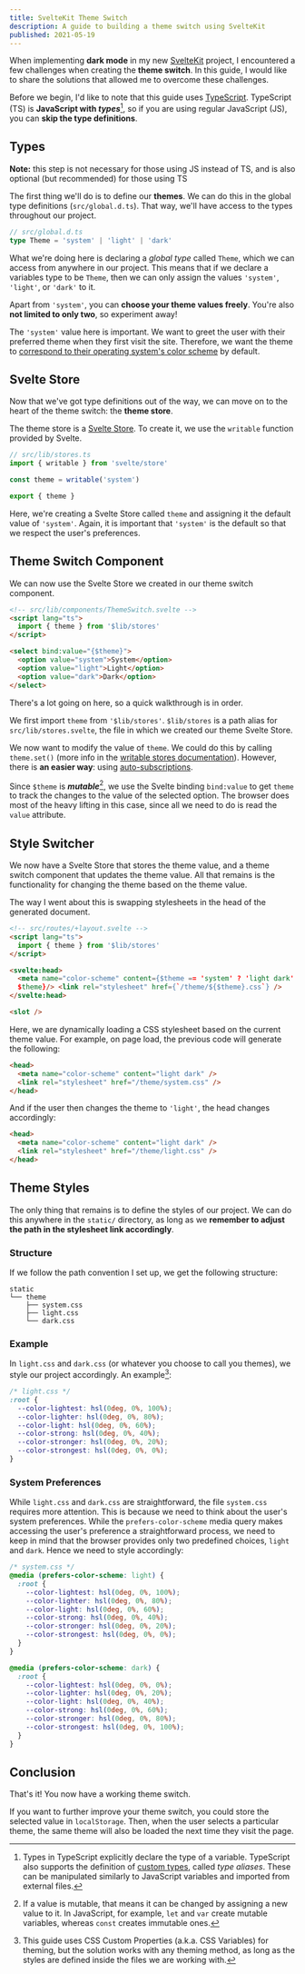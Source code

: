 ```yaml
---
title: SvelteKit Theme Switch
description: A guide to building a theme switch using SvelteKit
published: 2021-05-19
---
```


When implementing **dark mode** in my new [SvelteKit](https://kit.svelte.dev) project, I encountered a few challenges when creating the **theme switch**. In this guide, I would like to share the solutions that allowed me to overcome these challenges.

Before we begin, I'd like to note that this guide uses [TypeScript](https://www.typescriptlang.org). TypeScript (TS) is **JavaScript with _types_**[^1], so if you are using regular JavaScript (JS), you can **skip the type definitions**.

## Types

**Note:** this step is not necessary for those using JS instead of TS, and is also optional (but recommended) for those using TS

The first thing we'll do is to define our **themes**. We can do this in the global type definitions (`src/global.d.ts`). That way, we'll have access to the types throughout our project.

```ts
// src/global.d.ts
type Theme = 'system' | 'light' | 'dark'
```

What we're doing here is declaring a _global type_ called `Theme`, which we can access from anywhere in our project. This means that if we declare a variables type to be `Theme`, then we can only assign the values `'system'`, `'light'`, or `'dark'` to it.

Apart from `'system'`, you can **choose your theme values freely**. You're also **not limited to only two**, so experiment away!

The `'system'` value here is important. We want to greet the user with their preferred theme when they first visit the site. Therefore, we want the theme to [correspond to their operating system's color scheme](#theme-styles) by default.

## Svelte Store

Now that we've got type definitions out of the way, we can move on to the heart of the theme switch: the **theme store**.

The theme store is a [Svelte Store](https://svelte.dev/docs#svelte_store). To create it, we use the `writable` function provided by Svelte.

```ts
// src/lib/stores.ts
import { writable } from 'svelte/store'

const theme = writable('system')

export { theme }
```

Here, we're creating a Svelte Store called `theme` and assigning it the default value of `'system'`. Again, it is important that `'system'` is the default so that we respect the user's preferences.

## Theme Switch Component

We can now use the Svelte Store we created in our theme switch component.

```html
<!-- src/lib/components/ThemeSwitch.svelte -->
<script lang="ts">
  import { theme } from '$lib/stores'
</script>

<select bind:value="{$theme}">
  <option value="system">System</option>
  <option value="light">Light</option>
  <option value="dark">Dark</option>
</select>
```

There's a lot going on here, so a quick walkthrough is in order.

We first import `theme` from `'$lib/stores'`. `$lib/stores` is a path alias for `src/lib/stores.svelte`, the file in which we created our theme Svelte Store.

We now want to modify the value of `theme`. We could do this by calling `theme.set()` (more info in the [writable stores documentation](https://svelte.dev/tutorial/writable-stores)). However, there is **an easier way**: using [auto-subscriptions](https://svelte.dev/tutorial/auto-subscriptions).

Since `$theme` is **_mutable_**[^2], we use the Svelte binding `bind:value` to get `theme` to track the changes to the value of the selected option. The browser does most of the heavy lifting in this case, since all we need to do is read the `value` attribute.

## Style Switcher

We now have a Svelte Store that stores the theme value, and a theme switch component that updates the theme value. All that remains is the functionality for changing the theme based on the theme value.

The way I went about this is swapping stylesheets in the head of the generated document.

```html
<!-- src/routes/+layout.svelte -->
<script lang="ts">
  import { theme } from '$lib/stores'
</script>

<svelte:head>
  <meta name="color-scheme" content={$theme == 'system' ? 'light dark' :
  $theme}/> <link rel="stylesheet" href={`/theme/${$theme}.css`} />
</svelte:head>

<slot />
```

Here, we are dynamically loading a CSS stylesheet based on the current theme value. For example, on page load, the previous code will generate the following:

```html
<head>
  <meta name="color-scheme" content="light dark" />
  <link rel="stylesheet" href="/theme/system.css" />
</head>
```

And if the user then changes the theme to `'light'`, the head changes accordingly:

```html
<head>
  <meta name="color-scheme" content="light dark" />
  <link rel="stylesheet" href="/theme/light.css" />
</head>
```

## Theme Styles

The only thing that remains is to define the styles of our project. We can do this anywhere in the `static/` directory, as long as we **remember to adjust the path in the stylesheet link accordingly**.

### Structure

If we follow the path convention I set up, we get the following structure:

```
static
└── theme
    ├── system.css
    ├── light.css
    └── dark.css
```

### Example

In `light.css` and `dark.css` (or whatever you choose to call you themes), we style our project accordingly. An example[^3]:

```css
/* light.css */
:root {
  --color-lightest: hsl(0deg, 0%, 100%);
  --color-lighter: hsl(0deg, 0%, 80%);
  --color-light: hsl(0deg, 0%, 60%);
  --color-strong: hsl(0deg, 0%, 40%);
  --color-stronger: hsl(0deg, 0%, 20%);
  --color-strongest: hsl(0deg, 0%, 0%);
}
```

### System Preferences

While `light.css` and `dark.css` are straightforward, the file `system.css` requires more attention. This is because we need to think about the user's system preferences. While the `prefers-color-scheme` media query makes accessing the user's preference a straightforward process, we need to keep in mind that the browser provides only two predefined choices, `light` and `dark`. Hence we need to style accordingly:

```css
/* system.css */
@media (prefers-color-scheme: light) {
  :root {
    --color-lightest: hsl(0deg, 0%, 100%);
    --color-lighter: hsl(0deg, 0%, 80%);
    --color-light: hsl(0deg, 0%, 60%);
    --color-strong: hsl(0deg, 0%, 40%);
    --color-stronger: hsl(0deg, 0%, 20%);
    --color-strongest: hsl(0deg, 0%, 0%);
  }
}

@media (prefers-color-scheme: dark) {
  :root {
    --color-lightest: hsl(0deg, 0%, 0%);
    --color-lighter: hsl(0deg, 0%, 20%);
    --color-light: hsl(0deg, 0%, 40%);
    --color-strong: hsl(0deg, 0%, 60%);
    --color-stronger: hsl(0deg, 0%, 80%);
    --color-strongest: hsl(0deg, 0%, 100%);
  }
}
```

## Conclusion

That's it! You now have a working theme switch.

If you want to further improve your theme switch, you could store the selected value in `localStorage`. Then, when the user selects a particular theme, the same theme will also be loaded the next time they visit the page.

[^1]: Types in TypeScript explicitly declare the type of a variable. TypeScript also supports the definition of [custom types](https://www.typescriptlang.org/docs/handbook/2/everyday-types.html#type-aliases), called _type aliases_. These can be manipulated similarly to JavaScript variables and imported from external files.

[^2]: If a value is mutable, that means it can be changed by assigning a new value to it. In JavaScript, for example, `let` and `var` create mutable variables, whereas `const` creates immutable ones.

[^3]: This guide uses CSS Custom Properties (a.k.a. CSS Variables) for theming, but the solution works with any theming method, as long as the styles are defined inside the files we are working with.

